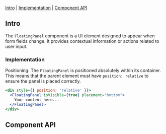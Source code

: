 
<Meta of={FloatingPanelStories} />

<Title>FloatingPanel</Title>

[Intro](#Intro) | [Implementation](#Implementation) | [Component API](#ComponentAPI)

## Intro <a id="Intro" />

The `FloatingPanel` component is a UI element designed to appear when form fields change. It provides contextual information or actions related to user input.

<Canvas of={FloatingPanelStories.Default} />

### Implementation <a id="Implementation" />

Positioning: The `FloatingPanel` is positioned absolutely within its container. This means that the parent element must have `position: relative` to ensure the panel is placed correctly.

```jsx
<div style={{ position: 'relative' }}>
  <FloatingPanel isVisible={true} placement="bottom">
    Your content here...
  </FloatingPanel>
</div>
```

## Component API <a id="ComponentAPI" />

<ArgTypes of={FloatingPanelStories.Default} sort="requiredFirst" />